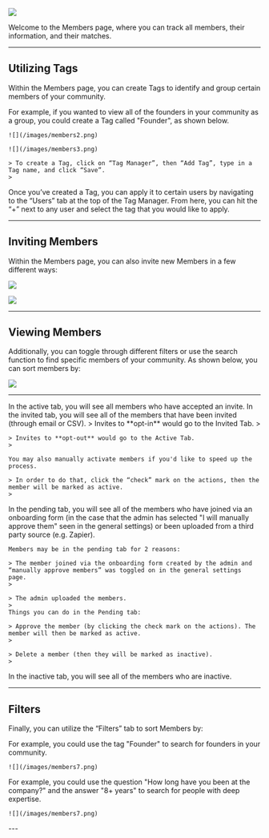![](/images/members-1-vF.png)

Welcome to the Members page, where you can track all members, their information, and their matches. 

---

## **Utilizing Tags**

Within the Members page, you can create Tags to identify and group certain members of your community. 

<Steps>
  <Step title="Creating a Tag">
    For example, if you wanted to view all of the founders in your community as a group, you could create a Tag called "Founder", as shown      below.

    ![](/images/members2.png)

    ![](/images/members3.png)

    > To create a Tag, click on “Tag Manager”, then “Add Tag”, type in a Tag name, and click “Save”.
    > 
  </Step>
  <Step title="Using Tags">
    Once you’ve created a Tag, you can apply it to certain users by navigating to the “Users” tab at the top of the Tag Manager. From here,     you can hit the “+” next to any user and select the tag that you would like to apply.
  </Step>
</Steps>

---

## **Inviting Members**

Within the Members page, you can also invite new Members in a few different ways:
<Steps>
  <Step title="Uploading through a CSV">
  </Step>
 <Step title="Integrating with another Product (Slack, Discord, etc.)">
  </Step>
 <Step title="Inviting Members through an Onboarding Link">
  </Step>
</Steps>

![](/images/members4.png)

![](/images/members5.png)

---

## **Viewing Members**

Additionally, you can toggle through different filters or use the search function to find specific members of your community. As shown below, you can sort members by:

![](/images/members-6-vFF.png)

---

<Tabs>
  <Tab title="Active Tab">
    In the active tab, you will see all members who have accepted an invite.
  </Tab>
  <Tab title="Invited Tab">
    In the invited tab, you will see all of the members that have been invited (through email or CSV).
    > Invites to **opt-in** would go to the Invited Tab.
    > 

    > Invites to **opt-out** would go to the Active Tab.
    > 

    You may also manually activate members if you'd like to speed up the process.

    > In order to do that, click the “check” mark on the actions, then the member will be marked as active.
    > 
  </Tab>
 <Tab title="Pending Tab">
    In the pending tab, you will see all of the members who have joined via an onboarding form (in the case that the admin has selected "I      will manually approve them" seen in the general settings) or been uploaded from a third party source (e.g. Zapier). 

    Members may be in the pending tab for 2 reasons:

    > The member joined via the onboarding form created by the admin and “manually approve members” was toggled on in the general settings      page.
    > 

    > The admin uploaded the members.
    > 
    Things you can do in the Pending tab:

    > Approve the member (by clicking the check mark on the actions). The member will then be marked as active.
    > 

    > Delete a member (then they will be marked as inactive).
    > 
  </Tab>
 <Tab title="Inactive Tab">
    In the inactive tab, you will see all of the members who are inactive.
  </Tab>
</Tabs>

---

## **Filters**

Finally, you can utilize the “Filters” tab to sort Members by:

<Tabs>
  <Tab title="Tags">
    For example, you could use the tag "Founder" to search for founders in your community.
    
    ![](/images/members7.png)
  </Tab>
  <Tab title="Questions">
    For example, you could use the question "How long have you been at the company?" and the answer "8+ years" to search for people with        deep expertise.

    ![](/images/members7.png)
  </Tab>
</Tabs>
---
